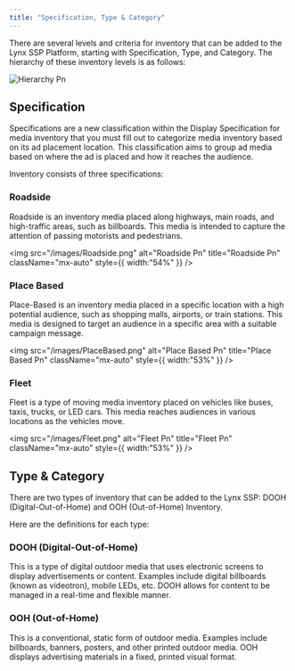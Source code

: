 ```yaml
---
title: "Specification, Type & Category"
---
```


There are several levels and criteria for inventory that can be added to the Lynx SSP Platform, starting with Specification, Type, and Category. The hierarchy of these inventory levels is as follows:

![Hierarchy Pn](/images/Hierarchy.png)

## Specification

Specifications are a new classification within the Display Specification for media inventory that you must fill out to categorize media inventory based on its ad placement location. This classification aims to group ad media based on where the ad is placed and how it reaches the audience.

Inventory consists of three specifications:

### Roadside

Roadside is an inventory media placed along highways, main roads, and high-traffic areas, such as billboards. This media is intended to capture the attention of passing motorists and pedestrians.

<img
  src="/images/Roadside.png"
  alt="Roadside Pn"
  title="Roadside Pn"
  className="mx-auto"
  style={{ width:"54%" }}
/>

### Place Based

Place-Based is an inventory media placed in a specific location with a high potential audience, such as shopping malls, airports, or train stations. This media is designed to target an audience in a specific area with a suitable campaign message.

<img
  src="/images/PlaceBased.png"
  alt="Place Based Pn"
  title="Place Based Pn"
  className="mx-auto"
  style={{ width:"53%" }}
/>

### Fleet

Fleet is a type of moving media inventory placed on vehicles like buses, taxis, trucks, or LED cars. This media reaches audiences in various locations as the vehicles move.

<img
  src="/images/Fleet.png"
  alt="Fleet Pn"
  title="Fleet Pn"
  className="mx-auto"
  style={{ width:"53%" }}
/>

## Type & Category

There are two types of inventory that can be added to the Lynx SSP: DOOH (Digital-Out-of-Home) and OOH (Out-of-Home) Inventory.

Here are the definitions for each type:

### **DOOH (Digital-Out-of-Home)**

This is a type of digital outdoor media that uses electronic screens to display advertisements or content. Examples include digital billboards (known as videotron), mobile LEDs, etc. DOOH allows for content to be managed in a real-time and flexible manner.

### OOH (Out-of-Home)

This is a conventional, static form of outdoor media. Examples include billboards, banners, posters, and other printed outdoor media. OOH displays advertising materials in a fixed, printed visual format.